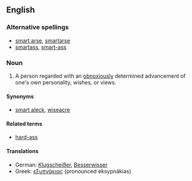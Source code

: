 ==English==

===Alternative spellings===
*[[smart arse]], [[smartarse]]
*[[smartass]], [[smart-ass]]

===Noun===
{{en-noun|sg=[[smart]] [[ass]]|es}}

# {{slang}} A person regarded with an [[obnoxiously]] determined advancement of one's own personality, wishes, or views.

====Synonyms====
*[[smart aleck]], [[wiseacre]]

====Related terms====
*[[hard-ass]]

====Translations====
*German: [[Klugscheißer]], [[Besserwisser]]
*Greek: [[εξυπνάκιας]] (pronounced eksypnákias)
